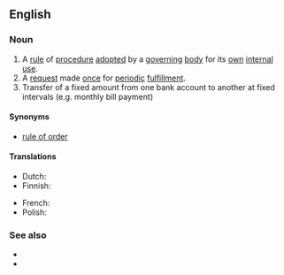 ==English==

===Noun===
{{en-noun}}

# A [[rule]] of [[procedure]] [[adopt]]ed by a [[governing]] [[body]] for its [[own]] [[internal]] [[use]].
# A [[request]] made [[once]] for [[periodic]] [[fulfillment]].
# Transfer of a fixed amount from one bank account to another at fixed intervals (e.g. monthly bill payment)

====Synonyms====
* {{sense|rule of procedure}} [[rule of order]]

====Translations====
{{trans-top|Regular transfer of fixed sum between bank accounts}}
* Dutch: {{t+|nl|domiciliëring|f}}
* Finnish: {{t|fi|maksupalvelusopimus}}
{{trans-mid}}
* French: {{t+|fr|domiciliation|f}}
* Polish: {{t|pl|zlecenie stałe}}
{{trans-bottom}}

===See also===
* {{pedialite}}
*{{l|en|payment order}}